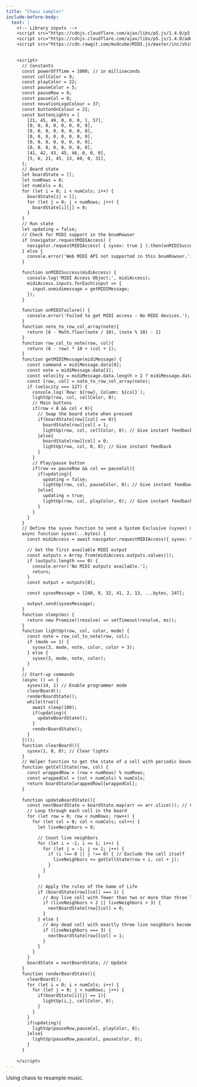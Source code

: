 ```yaml
---
title: "Chaos sampler"
include-before-body:
  text: |
    <!-- Library inputs -->
    <script src="https://cdnjs.cloudflare.com/ajax/libs/p5.js/1.4.0/p5.js"></script>
    <script src="https://cdnjs.cloudflare.com/ajax/libs/p5.js/1.4.0/addons/p5.sound.js"></script>
    <script src="https://cdn.rawgit.com/mudcube/MIDI.js/master/inc/shim/Base64.js"></script>
    

    <script>
      // Constants
      const powerOffTime = 1000; // in milliseconds
      const cellColor = 9;
      const playColor = 22;
      const pauseColor = 5;
      const pauseRow = 6;
      const pauseCol = 8;
      const novationLogoColour = 37;
      const buttonOnColour = 21;
      const buttonLights = [
        [21, 45, 49, 0, 0, 0, 1, 57],
        [0, 0, 0, 0, 0, 0, 0, 0],
        [0, 0, 0, 0, 0, 0, 0, 0],
        [0, 0, 0, 0, 0, 0, 0, 0],
        [0, 0, 0, 0, 0, 0, 0, 0],
        [0, 0, 0, 0, 0, 0, 0, 0],
        [41, 42, 43, 45, 46, 0, 0, 0],
        [5, 6, 21, 45, 13, 60, 0, 31],
      ];
      // Board state
      let boardState = [];
      let numRows = 8;
      let numCols = 8;
      for (let i = 0; i < numCols; i++) {
        boardState[i] = [];
        for (let j = 0; j < numRows; j++) {
          boardState[i][j] = 0;
        }
      }
      // Run state
      let updating = false;
      // Check for MIDI support in the bnumRowser
      if (navigator.requestMIDIAccess) {
        navigator.requestMIDIAccess( { sysex: true } ).then(onMIDISuccess, onMIDIFailure);
      } else {
        console.error('Web MIDI API not supported in this bnumRowser.');
      }

      function onMIDISuccess(midiAccess) {
        console.log('MIDI Access Object:', midiAccess);
        midiAccess.inputs.forEach(input => {
          input.onmidimessage = getMIDIMessage;
        });
      }

      function onMIDIFailure() {
        console.error('Failed to get MIDI access - No MIDI devices.');
      }
      function note_to_row_col_array(note){
        return [8 - Math.floor(note / 10), (note % 10) - 1]
      }
      function row_col_to_note(row, col){
        return (8 - row) * 10 + (col + 1);
      }
      function getMIDIMessage(midiMessage) {
        const command = midiMessage.data[0];
        const note = midiMessage.data[1];
        const velocity = midiMessage.data.length > 2 ? midiMessage.data[2] : 0;
        const [row, col] = note_to_row_col_array(note);
        if (velocity === 127) {
          console.log(`Row: ${row}, Column: ${col}`);
          lightUp(row, col, cellColor, 0);
          // Main buttons
          if(row < 8 && col < 8){
            // Swap the board state when pressed
            if(boardState[row][col] == 0){
              boardState[row][col] = 1;
              lightUp(row, col, cellColor, 0); // Give instant feedback
            }else{
              boardState[row][col] = 0;
              lightUp(row, col, 0, 0); // Give instant feedback
            }
          }
          // Play/pause button
          if(row == pauseRow && col == pauseCol){
            if(updating){
              updating = false;
              lightUp(row, col, pauseColor, 0); // Give instant feedback
            }else{
              updating = true;
              lightUp(row, col, playColor, 0); // Give instant feedback
            }
          }
        }
      }
      // Define the sysex function to send a System Exclusive (sysex) message
      async function sysex(...bytes) {
        const midiAccess = await navigator.requestMIDIAccess({ sysex: true });

        // Get the first available MIDI output
        const outputs = Array.from(midiAccess.outputs.values());
        if (outputs.length === 0) {
          console.error('No MIDI outputs available.');
          return;
        }
        const output = outputs[0];

        const sysexMessage = [240, 0, 32, 41, 2, 13, ...bytes, 247];

        output.send(sysexMessage);
      }
      function sleep(ms) {
        return new Promise((resolve) => setTimeout(resolve, ms));
      }
      function lightUp(row, col, color, mode) {
        const note = row_col_to_note(row, col);
        if (mode == 1) {
          sysex(3, mode, note, color, color + 3);
        } else {
          sysex(3, mode, note, color);
        }
      }
      // Start-up commands
      (async () => {
        sysex(14, 1) // Enable programmer mode
        clearBoard();
        renderBoardState();
        while(true){
          await sleep(100);
          if(updating){
            updateBoardState();
          }
          renderBoardState();
        }
      })();
      function clearBoard(){
        sysex(1, 0, 0); // Clear lights
      }
      // Helper function to get the state of a cell with periodic boundary conditions
      function getCellState(row, col) {
        const wrappedRow = (row + numRows) % numRows;
        const wrappedCol = (col + numCols) % numCols;
        return boardState[wrappedRow][wrappedCol];
      }
      
      function updateBoardState(){
        const nextBoardState = boardState.map(arr => arr.slice()); // Create deep copy of the board state
        // Loop through each cell in the board
        for (let row = 0; row < numRows; row++) {
          for (let col = 0; col < numCols; col++) {
            let liveNeighbors = 0;

            // Count live neighbors
            for (let i = -1; i <= 1; i++) {
              for (let j = -1; j <= 1; j++) {
                if (i !== 0 || j !== 0) { // Exclude the cell itself
                  liveNeighbors += getCellState(row + i, col + j);
                }
              }
            }

            // Apply the rules of the Game of Life
            if (boardState[row][col] === 1) {
              // Any live cell with fewer than two or more than three live neighbors dies
              if (liveNeighbors < 2 || liveNeighbors > 3) {
                nextBoardState[row][col] = 0;
              }
            } else {
              // Any dead cell with exactly three live neighbors becomes a live cell
              if (liveNeighbors === 3) {
                nextBoardState[row][col] = 1;
              }
            }
          }
        }
        boardState = nextBoardState; // Update
      }
      function renderBoardState(){
        clearBoard();
        for (let i = 0; i < numCols; i++) {
          for (let j = 0; j < numRows; j++) {
            if(boardState[i][j] == 1){
              lightUp(i,j, cellColor, 0);
            }
          }
        }
        if(updating){
          lightUp(pauseRow,pauseCol, playColor, 0);
        }else{
          lightUp(pauseRow,pauseCol, pauseColor, 0);
        }
      }
    
    </script>
---
```


Using chaos to resample music. 

